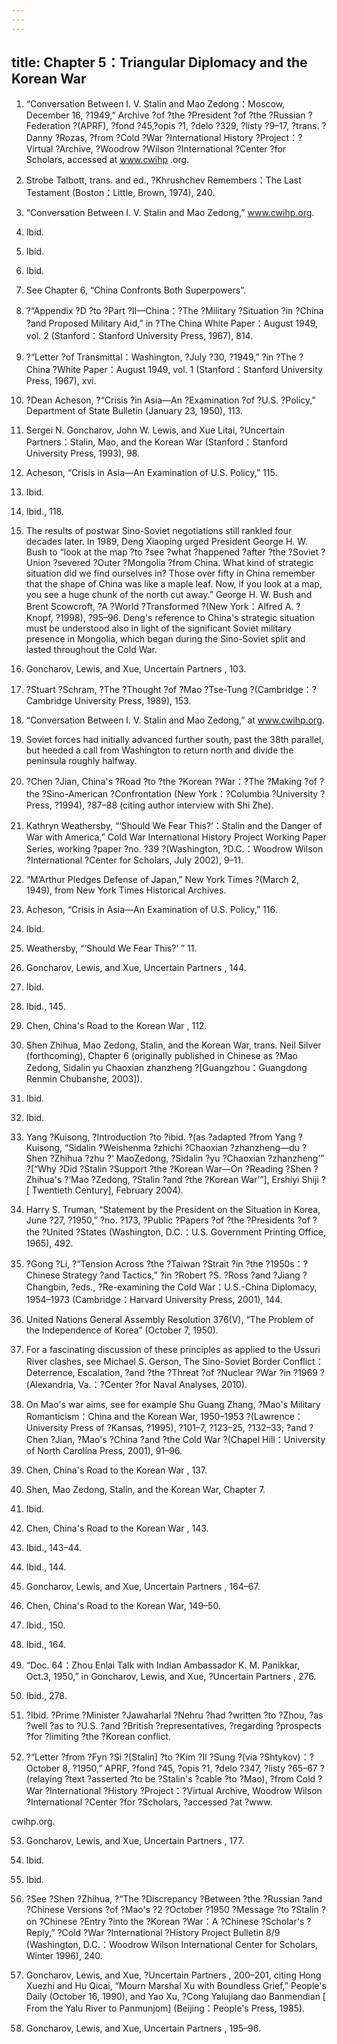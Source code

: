 ```yaml
---
---
---
```

title: Chapter 5：Triangular Diplomacy and the Korean War
---



1. “Conversation Between I. V. Stalin and Mao Zedong：Moscow, December 16, ?1949,” Archive ?of ?the ?President ?of ?the ?Russian ?Federation ?(APRF), ?fond ?45,?opis ?1, ?delo ?329, ?listy ?9–17, ?trans. ?Danny ?Rozas, ?from ?Cold ?War ?International History ?Project：?Virtual ?Archive, ?Woodrow ?Wilson ?International ?Center ?for Scholars, accessed at www.cwihp .org.

2. Strobe Talbott, trans. and ed., ?Khrushchev Remembers：The Last Testament (Boston：Little, Brown, 1974), 240.

3. “Conversation Between I. V. Stalin and Mao Zedong,” www.cwihp.org.

4. Ibid.

5. Ibid.

6. Ibid.

7. See Chapter 6, “China Confronts Both Superpowers”.

8. ?“Appendix ?D ?to ?Part ?II—China：?The ?Military ?Situation ?in ?China ?and Proposed Military Aid,” in ?The China White Paper：August 1949, vol. 2 (Stanford：Stanford University Press, 1967), 814.

9. ?“Letter ?of Transmittal：Washington, ?July ?30, ?1949,” ?in ?The ?China ?White Paper：August 1949, vol. 1 (Stanford：Stanford University Press, 1967), xvi.

10. ?Dean Acheson, ?“Crisis ?in Asia—An ?Examination ?of ?U.S. ?Policy,” Department of State Bulletin (January 23, 1950), 113.

11. Sergei N. Goncharov, John W. Lewis, and Xue Litai, ?Uncertain Partners：Stalin, Mao, and the Korean War (Stanford：Stanford University Press, 1993), 98.

12. Acheson, “Crisis in Asia—An Examination of U.S. Policy,” 115.

13. Ibid.

14. Ibid., 118.

15. The results of postwar Sino-Soviet negotiations still rankled four decades later. In 1989, Deng Xiaoping urged President George H. W. Bush to “look at the map ?to ?see ?what ?happened ?after ?the ?Soviet ?Union ?severed ?Outer ?Mongolia ?from China. What kind of strategic situation did we find ourselves in? Those over fifty in China remember that the shape of China was like a maple leaf. Now, if you look at a map, you see a huge chunk of the north cut away.” George H. W. Bush and Brent Scowcroft, ?A ?World ?Transformed ?(New York：Alfred A. ?Knopf, ?1998), ?95–96. Deng's reference to China's strategic situation must be understood also in light of the significant Soviet military presence in Mongolia, which began during the Sino-Soviet split and lasted throughout the Cold War.

16. Goncharov, Lewis, and Xue, Uncertain Partners , 103.

17. ?Stuart ?Schram, ?The ?Thought ?of ?Mao ?Tse-Tung ?(Cambridge：?Cambridge University Press, 1989), 153.

18. “Conversation Between I. V. Stalin and Mao Zedong,” at www.cwihp.org.

19. Soviet forces had initially advanced further south, past the 38th parallel, but heeded a call from Washington to return north and divide the peninsula roughly halfway.

20. ?Chen ?Jian, China's ?Road ?to ?the ?Korean ?War：?The ?Making ?of ?the ?Sino-American ?Confrontation (New York：?Columbia ?University ?Press, ?1994), ?87–88 (citing author interview with Shi Zhe).

21. Kathryn Weathersby, “‘Should We Fear This?’：Stalin and the Danger of War with America,” Cold War International History Project Working Paper Series, working ?paper ?no. ?39 ?(Washington, ?D.C.：Woodrow Wilson ?International ?Center for Scholars, July 2002), 9–11.

22. “M’Arthur Pledges Defense of Japan,” New York Times ?(March 2, 1949), from New York Times Historical Archives.

23. Acheson, “Crisis in Asia—An Examination of U.S. Policy,” 116.

24. Ibid.

25. Weathersby, “‘Should We Fear This?’ ” 11.

26. Goncharov, Lewis, and Xue, Uncertain Partners , 144.

27. Ibid.

28. Ibid., 145.

29. Chen, China's Road to the Korean War , 112.

30. Shen Zhihua, Mao Zedong, Stalin, and the Korean War, trans. Neil Silver (forthcoming), Chapter 6 (originally published in Chinese as ?Mao Zedong, Sidalin yu Chaoxian zhanzheng ?[Guangzhou：Guangdong Renmin Chubanshe, 2003]).

31. Ibid.

32. Ibid.

33. Yang ?Kuisong, ?Introduction ?to ?ibid. ?(as ?adapted ?from Yang ?Kuisong, “Sidalin ?Weishenma ?zhichi ?Chaoxian ?zhanzheng—du ?Shen ?Zhihua ?zhu ?‘ MaoZedong, ?Sidalin ?yu ?Chaoxian ?zhanzheng’” ?[“Why ?Did ?Stalin ?Support ?the ?Korean War—On ?Reading ?Shen ?Zhihua's ?‘Mao ?Zedong, ?Stalin ?and ?the ?Korean War’”], Ershiyi Shiji ?[ Twentieth Century], February 2004).

34. Harry S. Truman, “Statement by the President on the Situation in Korea, June ?27, ?1950,” ?no. ?173, ?Public ?Papers ?of ?the ?Presidents ?of ?the ?United ?States (Washington, D.C.：U.S. Government Printing Office, 1965), 492.

35. ?Gong ?Li, ?“Tension Across ?the ?Taiwan ?Strait ?in ?the ?1950s：?Chinese Strategy ?and Tactics,” ?in ?Robert ?S. ?Ross ?and ?Jiang ?Changbin, ?eds., ?Re-examining the Cold War：U.S.-China Diplomacy, 1954–1973 (Cambridge：Harvard University Press, 2001), 144.

36. United Nations General Assembly Resolution 376(V), “The Problem of the Independence of Korea” (October 7, 1950).

37. For a fascinating discussion of these principles as applied to the Ussuri River clashes, see Michael S. Gerson, The Sino-Soviet Border Conflict：Deterrence, Escalation, ?and ?the ?Threat ?of ?Nuclear ?War ?in ?1969 ?(Alexandria, Va.：?Center ?for Naval Analyses, 2010).

38. On Mao's war aims, see for example Shu Guang Zhang, ?Mao's Military Romanticism：China and the Korean War, 1950–1953 ?(Lawrence：University Press of ?Kansas, ?1995), ?101–7, ?123–25, ?132–33; ?and ?Chen ?Jian, ?Mao's ?China ?and ?the Cold War ?(Chapel Hill：University of North Carolina Press, 2001), 91–96.

39. Chen, China's Road to the Korean War , 137.

40. Shen, Mao Zedong, Stalin, and the Korean War, Chapter 7.

41. Ibid.

42. Chen, China's Road to the Korean War , 143.

43. Ibid., 143–44.

44. Ibid., 144.

45. Goncharov, Lewis, and Xue, Uncertain Partners , 164–67.

46. Chen, China's Road to the Korean War, 149–50.

47. Ibid., 150.

48. Ibid., 164.

49. “Doc. 64：Zhou Enlai Talk with Indian Ambassador K. M. Panikkar, Oct.3, 1950,” in Goncharov, Lewis, and Xue, ?Uncertain Partners , 276.

50. Ibid., 278.

51. ?Ibid. ?Prime ?Minister ?Jawaharlal ?Nehru ?had ?written ?to ?Zhou, ?as ?well ?as to ?U.S. ?and ?British ?representatives, ?regarding ?prospects ?for ?limiting ?the ?Korean conflict.

52. ?“Letter ?from ?Fyn ?Si ?[Stalin] ?to ?Kim ?Il ?Sung ?(via ?Shtykov)：?October 8, ?1950,” APRF, ?fond ?45, ?opis ?1, ?delo ?347, ?listy ?65–67 ?(relaying ?text ?asserted ?to be ?Stalin's ?cable ?to ?Mao), ?from Cold ?War ?International ?History ?Project：?Virtual Archive, Woodrow Wilson ?International ?Center ?for ?Scholars, ?accessed ?at ?www.

cwihp.org.

53. Goncharov, Lewis, and Xue, Uncertain Partners , 177.

54. Ibid.

55. Ibid.

56. ?See ?Shen ?Zhihua, ?“The ?Discrepancy ?Between ?the ?Russian ?and ?Chinese Versions ?of ?Mao's ?2 ?October ?1950 ?Message ?to ?Stalin ?on ?Chinese ?Entry ?into the ?Korean ?War：A ?Chinese ?Scholar's ?Reply,” ?Cold ?War ?International ?History Project Bulletin 8/9 (Washington, D.C.：Woodrow Wilson International Center for Scholars, Winter 1996), 240.

57. Goncharov, Lewis, and Xue, ?Uncertain Partners , 200–201, citing Hong Xuezhi and Hu Qicai, “Mourn Marshal Xu with Boundless Grief,” People's Daily (October 16, 1990), and Yao Xu, ?Cong Yalujiang dao Banmendian [ From the Yalu River to Panmunjom] (Beijing：People's Press, 1985).

58. Goncharov, Lewis, and Xue, Uncertain Partners , 195–96.
